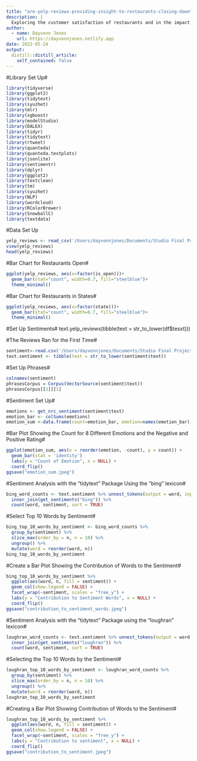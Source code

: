 ```yaml
---
title: "are-yelp-reviews-providing-insight-to-restaurants-closing-down"
description: |
  Exploring the customer satisfaction of restaurants and in the impact of the restaurant’s operating status.
author:
  - name: Dayvonn Jones
    url: https://dayvonnjones.netlify.app
date: 2022-05-24
output:
  distill::distill_article:
    self_contained: false
---
```


#Library Set Up#
```r
library(tidyverse)
library(ggplot2)
library(tidytext)
library(syuzhet)
library(mlr)
library(xgboost)
library(modelStudio)
library(DALEX)
library(tidyr)
library(tidytext)
library(rtweet)
library(quanteda)
library(quanteda.textplots)
library(jsonlite)
library(sentimentr)
library(dplyr)
library(ggplot2)
library(textclean)
library(tm)
library(syuzhet)
library(NLP)
library(wordcloud)
library(RColorBrewer)
library(SnowballC)
library(textdata)
```
#Data Set Up
```r
yelp_reviews <- read_csv('/Users/dayvonnjones/Documents/Studio Final Project/Data Cleaning/Yelp Dataset Shortened.csv')
view(yelp_reviews)
head(yelp_reviews)
```

#Bar Chart for Restaurants Open#
```r
ggplot(yelp_reviews, aes(x=factor(is_open)))+
  geom_bar(stat="count", width=0.7, fill="steelblue")+
  theme_minimal()
```

#Bar Chart for Restaurants in States#
```r
ggplot(yelp_reviews, aes(x=factor(state)))+
  geom_bar(stat="count", width=0.7, fill="steelblue")+
  theme_minimal()
```

#Set Up Sentiments#
text.yelp_reviews(tibble(text = str_to_lower(df$tesxt)))

#The Reviews Ran for the First Time#
```r
sentiment<-read.csv('/Users/dayvonnjones/Documents/Studio Final Project/Data Cleaning/Yelp Dataset Shortened.csv')
text.sentiment <- tibble(text = str_to_lower(sentiment$text))
```

#Set Up Phrases#
```r
colnames(sentiment)
phrasesCorpus = Corpus(VectorSource(sentiment$text))
phrasesCorpus[[1]][1]
```
#Sentiment Set Up#
```r
emotions <- get_nrc_sentiment(sentiment$text)
emotion_bar <- colSums(emotions)
emotion_sum <-data.frame(count=emotion_bar, emotion=names(emotion_bar))
```

#Bar Plot Showing the Count for 8 Different Emotions and the Negative and Positive Rating#
```r
ggplot(emotion_sum, aes(x = reorder(emotion, -count), y = count)) + 
  geom_bar(stat = 'identity')
  labs(y = "Count of Emotion", x = NULL) + 
  coord_flip()
ggsave("emotion_sum.jpeg")
```

#Sentiment Analysis with the "tidytext" Package Using the "bing" lexicon#
```r
bing_word_counts <- text.sentiment %>% unnest_tokens(output = word, input = text) %>%
  inner_join(get_sentiments("bing")) %>%
  count(word, sentiment, sort = TRUE)
```

#Select Top 10 Words by Sentiment#
```r
bing_top_10_words_by_sentiment <- bing_word_counts %>% 
  group_by(sentiment) %>% 
  slice_max(order_by = n, n = 10) %>% 
  ungroup() %>% 
  mutate(word = reorder(word, n)) 
bing_top_10_words_by_sentiment
```

#Create a Bar Plot Showing the Contribution of Words to the Sentiment#
```r
bing_top_10_words_by_sentiment %>% 
  ggplot(aes(word, n, fill = sentiment)) + 
  geom_col(show.legend = FALSE) + 
  facet_wrap(~sentiment, scales = "free_y") + 
  labs(y = "Contribution to Sentiment Words", x = NULL) + 
  coord_flip()
ggsave("contribution_to_sentiment_words.jpeg")
```
#Sentiment Analysis with the "tidytext" Package using the "loughran" lexicon#
```r
loughran_word_counts <- text.sentiment %>% unnest_tokens(output = word, input = text) %>%
  inner_join(get_sentiments("loughran")) %>%
  count(word, sentiment, sort = TRUE)
```
#Selecting the Top 10 Words by the Sentiment#
```r
loughran_top_10_words_by_sentiment <- loughran_word_counts %>% 
  group_by(sentiment) %>% 
  slice_max(order_by = n, n = 10) %>% 
  ungroup() %>%
  mutate(word = reorder(word, n))
loughran_top_10_words_by_sentiment
```

#Creating a Bar Plot Showing Contribution of Words to the Sentiment#
```r
loughran_top_10_words_by_sentiment %>% 
  ggplot(aes(word, n, fill = sentiment)) + 
  geom_col(show.legend = FALSE) + 
  facet_wrap(~sentiment, scales = "free_y") + 
  labs(y = "Contribution to sentiment", x = NULL) + 
  coord_flip()
ggsave("contribution_to_sentiment.jpeg")
```